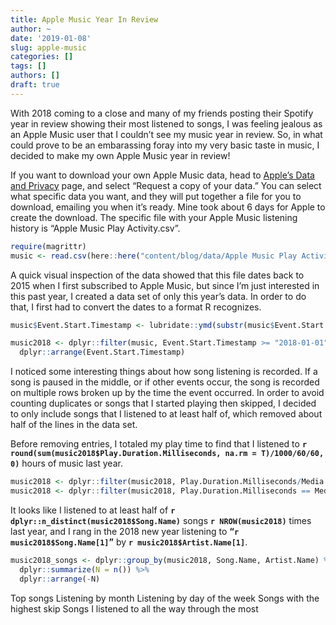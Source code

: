 ```yaml
---
title: Apple Music Year In Review
author: ~
date: '2019-01-08'
slug: apple-music
categories: []
tags: []
authors: []
draft: true
---
```


With 2018 coming to a close and many of my friends posting their Spotify year in review showing their most listened to songs, I was feeling jealous as an Apple Music user that I couldn't see my music year in review. So, in what could prove to be an embarassing foray into my very basic taste in music, I decided to make my own Apple Music year in review!

If you want to download your own Apple Music data, head to [Apple's Data and Privacy](https://privacy.apple.com/account) page, and select "Request a copy of your data." You can select what specific data you want, and they will put together a file for you to download, emailing you when it's ready. Mine took about 6 days for Apple to create the download. The specific file with your Apple Music listening history is "Apple Music Play Activity.csv".  

```r
require(magrittr)
music <- read.csv(here::here("content/blog/data/Apple Music Play Activity.csv"), stringsAsFactors = F)
```

A quick visual inspection of the data showed that this file dates back to 2015 when I first subscribed to Apple Music, but since I'm just interested in this past year, I created a data set of only this year's data. In order to do that, I first had to convert the dates to a format R recognizes.

```r
music$Event.Start.Timestamp <- lubridate::ymd(substr(music$Event.Start.Timestamp, 1, 10))

music2018 <- dplyr::filter(music, Event.Start.Timestamp >= "2018-01-01" & Event.Start.Timestamp <= "2018-12-31")  %>% 
  dplyr::arrange(Event.Start.Timestamp)
```

I noticed some interesting things about how song listening is recorded. If a song is paused in the middle, or if other events occur, the song is recorded on multiple rows broken up by the time the event occurred. In order to avoid counting duplicates or songs that I started playing then skipped, I decided to only include songs that I listened to at least half of, which removed about half of the lines in the data set. 

Before removing entries, I totaled my play time to find that I listened to __`r round(sum(music2018$Play.Duration.Milliseconds, na.rm = T)/1000/60/60, 0)`__ hours of music last year.

```r
music2018 <- dplyr::filter(music2018, Play.Duration.Milliseconds/Media.Duration.In.Milliseconds > .5)
music2018 <- dplyr::filter(music2018, Play.Duration.Milliseconds == Media.Duration.In.Milliseconds)
```

It looks like I listened to at least half of __`r dplyr::n_distinct(music2018$Song.Name)`__ songs __`r NROW(music2018)`__ times last year, and I rang in the 2018 new year listening to __"`r music2018$Song.Name[1]`"__ by __`r music2018$Artist.Name[1]`__.  

```r
music2018_songs <- dplyr::group_by(music2018, Song.Name, Artist.Name) %>% 
  dplyr::summarize(N = n()) %>% 
  dplyr::arrange(-N)
```


Top songs
Listening by month
Listening by day of the week
Songs with the highest skip
Songs I listened to all the way through the most